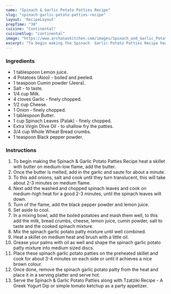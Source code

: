 ---
name: "Spinach & Garlic Potato Patties Recipe"
slug: "spinach-garlic-potato-patties-recipe"
layout: 'RecipeLayout'
prepTime: "30"
cuisine: "Continental"
cuisineSlug: "continental"
image: "https://www.archanaskitchen.com/images/Spinach_and_Garlic_Potato_Patty_recipe_palak_cutlet_recipe-5_1600.jpg"
excerpt: "To begin making the Spinach  Garlic Potato Patties Recipe heat a skillet with butter on medium-low flame, add the butter"
---

### Ingredients

- 1 tablespoon Lemon juice.
- 4 Potatoes (Aloo) - boiled and peeled.
- 1 teaspoon Cumin powder (Jeera).
- Salt - to taste.
- 1/4 cup Milk.
- 4 cloves Garlic - finely chopped.
- 1/2 cup Cheese.
- 1 Onion - finely chopped.
- 1 tablespoon Butter.
- 1 cup Spinach Leaves (Palak) - finely chopped.
- Extra Virgin Olive Oil - to shallow fry the patties.
- 3/4 cup Whole Wheat Bread crumbs.
- 1 teaspoon Black pepper powder.

### Instructions

1. To begin making the Spinach & Garlic Potato Patties Recipe heat a skillet with butter on medium-low flame, add the butter.
1. Once the butter is melted, add in the garlic and saute for about a minute.
1. To this add onions, salt and cook until they turn translucent, this will take about 2-3 minutes on medium flame.
1. Next add the washed and chopped spinach leaves and cook on medium-high heat for a good 2-3 minutes, until the spinach leaves wilt down.
1. Turn of the flame, add the black pepper powder and lemon juice.
1. Set aside to cool.
1. In a mixing bowl, add the boiled potatoes and mash them well, to this add the milk, bread crumbs, cheese, lemon juice, cumin powder, salt to taste and the cooked spinach mixture.
1. Mix the spinach garlic potato patty mixture until well combined.
1. Heat a skillet on medium heat and brush with a little oil.
1. Grease your palms with oil as well and shape the spinach garlic potato patty mixture into medium sized discs.
1. Place these spinach garlic potato patties on the preheated skillet and cook for about 3-4 minutes on each side or until it achieves a nice brown colour.
1. Once done, remove the spinach garlic potato patty from the heat and place it in a serving platter and serve hot.
1. Serve the Spinach & Garlic Potato Patties along with Tzatziki Recipe - A Greek Yogurt Dip or simple tomato ketchup as a party appetizer.
